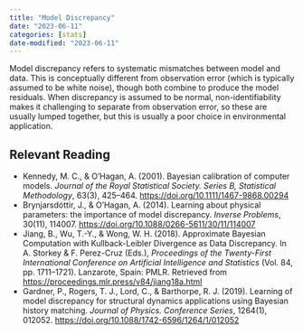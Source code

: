 ```yaml
---
title: "Model Discrepancy"
date: "2023-06-11"
categories: [stats]
date-modified: "2023-06-11"
---
```


Model discrepancy refers to systematic mismatches between model and data. This is conceptually different from observation error (which is typically assumed to be white noise), though both combine to produce the model residuals. When discrepancy is assumed to be normal, non-identifiability makes it challenging to separate from observation error, so these are usually lumped together, but this is usually a poor choice in environmental application.

## Relevant Reading

- Kennedy, M. C., & O’Hagan, A. (2001). Bayesian calibration of computer models. *Journal of the Royal Statistical Society. Series B, Statistical Methodology*, 63(3), 425–464. <https://doi.org/10.1111/1467-9868.00294>
- Brynjarsdóttir, J., & OʼHagan, A. (2014). Learning about physical parameters: the importance of model discrepancy. *Inverse Problems*, 30(11), 114007. <https://doi.org/10.1088/0266-5611/30/11/114007>
- Jiang, B., Wu, T.-Y., & Wong, W. H. (2018). Approximate Bayesian Computation with Kullback-Leibler Divergence as Data Discrepancy. In A. Storkey & F. Perez-Cruz (Eds.), *Proceedings of the Twenty-First International Conference on Artificial Intelligence and Statistics* (Vol. 84, pp. 1711–1721). Lanzarote, Spain: PMLR. Retrieved from <https://proceedings.mlr.press/v84/jiang18a.html>
- Gardner, P., Rogers, T. J., Lord, C., & Barthorpe, R. J. (2019). Learning of model discrepancy for structural dynamics applications using Bayesian history matching. *Journal of Physics. Conference Series*, 1264(1), 012052. <https://doi.org/10.1088/1742-6596/1264/1/012052>


